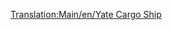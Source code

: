 [[Translation:Main/en/Yate Cargo Ship]]{{en/-}}{{Template:Bateau/Fr
|Nom=Cargo Yate
|Image=[[File:en/CargoShip.png|Yate Cargo Ship]]
|Coût=24 372£ (48 744$)
|Vitesse=24 km/h (15 mph)
|Entretien=2 460£ (4 920$)
|Conception=1928
|Vie=30
|Capacité=160 unités*
|Description=Le cargo Yate est le plus lent et le plus réduit des deux cargos.
|Réalité=Fictif.<br/>''*'' (160 unités de courrier, charbon, bétail, céréales, marchandises, bois, minerai de fer, acier, biens de valeur)
}}